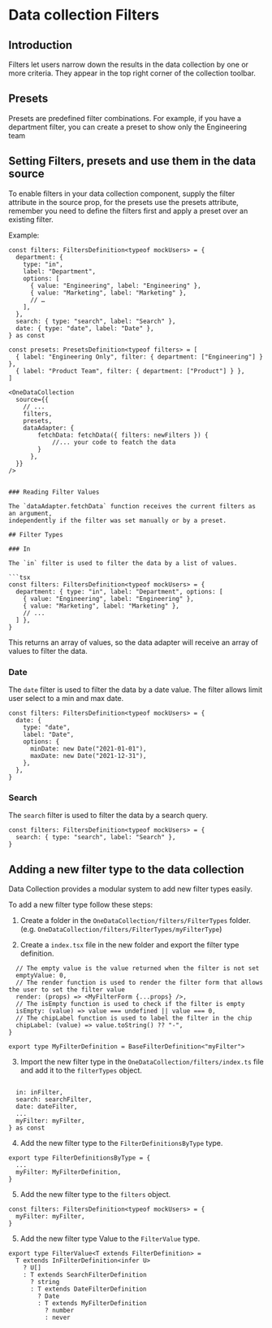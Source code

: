 
<Meta title="Data collection/Filters" />

# Data collection Filters

## Introduction

Filters let users narrow down the results in the data collection by one or more
criteria. They appear in the top right corner of the collection toolbar.

## Presets

Presets are predefined filter combinations. For example, if you have a
department filter, you can create a preset to show only the Engineering team

## Setting Filters, presets and use them in the data source

To enable filters in your data collection component, supply the filter attribute
in the source prop, for the presets use the presets attribute, remember you need
to define the filters first and apply a preset over an existing filter.

Example:

```tsx
const filters: FiltersDefinition<typeof mockUsers> = {
  department: {
    type: "in",
    label: "Department",
    options: [
      { value: "Engineering", label: "Engineering" },
      { value: "Marketing", label: "Marketing" },
      // …
    ],
  },
  search: { type: "search", label: "Search" },
  date: { type: "date", label: "Date" },
} as const

const presets: PresetsDefinition<typeof filters> = [
  { label: "Engineering Only", filter: { department: ["Engineering"] } },
  { label: "Product Team", filter: { department: ["Product"] } },
]
```

````tsx
<OneDataCollection
  source={{
    // ...
    filters,
    presets,
    dataAdapter: {
        fetchData: fetchData({ filters: newFilters }) {
            //... your code to featch the data
        }
      },
  }}
/>


### Reading Filter Values

The `dataAdapter.fetchData` function receives the current filters as an argument,
independently if the filter was set manually or by a preset.

## Filter Types

### In

The `in` filter is used to filter the data by a list of values.

```tsx
const filters: FiltersDefinition<typeof mockUsers> = {
  department: { type: "in", label: "Department", options: [
    { value: "Engineering", label: "Engineering" },
    { value: "Marketing", label: "Marketing" },
    // ...
  ] },
}
````

This returns an array of values, so the data adapter will receive an array of
values to filter the data.

### Date

The `date` filter is used to filter the data by a date value. The filter allows
limit user select to a min and max date.

```tsx
const filters: FiltersDefinition<typeof mockUsers> = {
  date: {
    type: "date",
    label: "Date",
    options: {
      minDate: new Date("2021-01-01"),
      maxDate: new Date("2021-12-31"),
    },
  },
}
```

### Search

The `search` filter is used to filter the data by a search query.

```tsx
const filters: FiltersDefinition<typeof mockUsers> = {
  search: { type: "search", label: "Search" },
}
```

## Adding a new filter type to the data collection

Data Collection provides a modular system to add new filter types easily.

To add a new filter type follow these steps:

1. Create a folder in the `OneDataCollection/filters/FilterTypes` folder. (e.g.
   `OneDataCollection/filters/FilterTypes/myFilterType`)

2. Create a `index.tsx` file in the new folder and export the filter type
   definition.

```tsx
  // The empty value is the value returned when the filter is not set
  emptyValue: 0,
  // The render function is used to render the filter form that allows the user to set the filter value
  render: (props) => <MyFilterForm {...props} />,
  // The isEmpty function is used to check if the filter is empty
  isEmpty: (value) => value === undefined || value === 0,
  // The chipLabel function is used to label the filter in the chip
  chipLabel: (value) => value.toString() ?? "-",
}

export type MyFilterDefinition = BaseFilterDefinition<"myFilter">
```

3. Import the new filter type in the `OneDataCollection/filters/index.ts` file
   and add it to the `filterTypes` object.

```tsx

  in: inFilter,
  search: searchFilter,
  date: dateFilter,
  ...
  myFilter: myFilter,
} as const

```

4. Add the new filter type to the `FilterDefinitionsByType` type.

```tsx
export type FilterDefinitionsByType = {
  ...
  myFilter: MyFilterDefinition,
}
```

5. Add the new filter type to the `filters` object.

```tsx
const filters: FiltersDefinition<typeof mockUsers> = {
  myFilter: myFilter,
}
```

5. Add the new filter type Value to the `FilterValue` type.

```tsx
export type FilterValue<T extends FilterDefinition> =
  T extends InFilterDefinition<infer U>
    ? U[]
    : T extends SearchFilterDefinition
      ? string
      : T extends DateFilterDefinition
        ? Date
        : T extends MyFilterDefinition
          ? number
          : never
```
